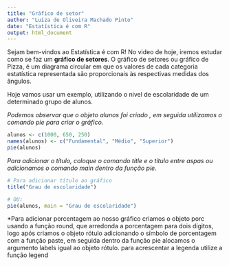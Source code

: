 ---
title: "Gráfico de setor"
author: "Luíza de Oliveira Machado Pinto"
date: "Estatística é com R"
output: html_document
---
Sejam bem-vindos ao Estatística é com R!
No video de hoje, iremos estudar como se faz  um **gráfico de setores**. O gráfico de setores ou gráfico de Pizza, é um diagrama circular em que os valores de cada categoria estatística representada são proporcionais às respectivas medidas dos ângulos.

Hoje vamos usar um exemplo, utilizando o nivel de escolaridade de um determinado grupo de alunos.

*Podemos observar que o objeto alunos foi criado ,  em seguida utilizamos o comando pie para criar o gráfico.*

```{r Pie01}
alunos <- c(1000, 650, 250)
names(alunos) <- c("Fundamental", "Médio", "Superior")
pie(alunos)

```

*Para adicionar o título, coloque o comando title e o título entre aspas ou adicionamos o comando main dentro da função pie.* 

```{r Pie02}
# Para adicionar título ao gráfico
title("Grau de escolaridade")

# OU: 
pie(alunos, main = "Grau de escolaridade")
```

*Para adicionar porcentagem ao nosso gráfico criamos o objeto porc usando a função round, que arredonda a porcentagem para dois dígitos, logo após criamos o objeto rótulo adicionando o símbolo de porcentagem com a função paste, em seguida dentro da função pie alocamos o argumento labels igual ao objeto rótulo. para acrescentar a legenda utilize a função legend






